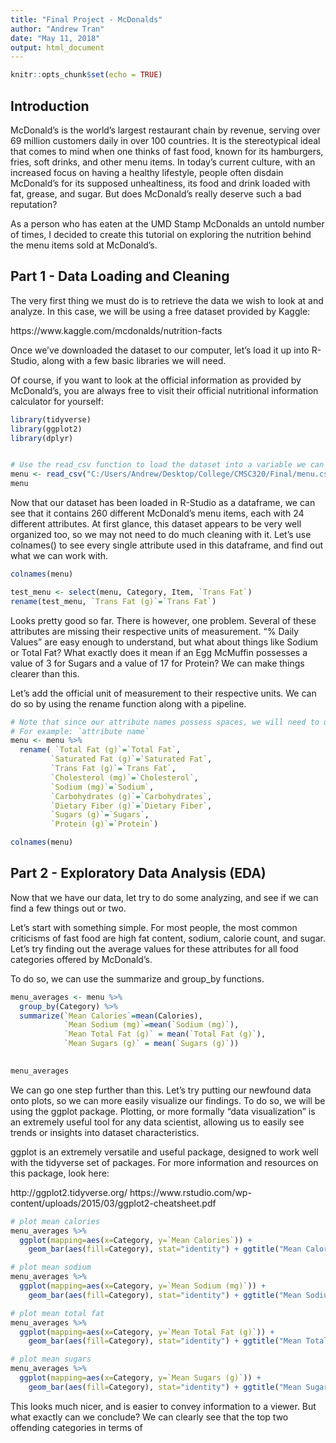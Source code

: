 ```yaml
---
title: "Final Project - McDonalds"
author: "Andrew Tran"
date: "May 11, 2018"
output: html_document
---
```


```r
knitr::opts_chunk$set(echo = TRUE)
```

## Introduction

  McDonald's is the world's largest restaurant chain by revenue, serving over 69 million customers daily in over 100 countries. It is the stereotypical ideal that comes to mind when one thinks of fast food, known for its hamburgers, fries, soft drinks, and other menu items. In today's current culture, with an increased focus on having a healthy lifestyle, people often disdain McDonald's for its supposed unhealtiness, its food and drink loaded with fat, grease, and sugar. But does McDonald's really deserve such a bad reputation? 
  
  As a person who has eaten at the UMD Stamp McDonalds an untold number of times, I decided to create this tutorial on exploring the nutrition behind the menu items sold at McDonald's. 
  

## Part 1 - Data Loading and Cleaning 
  
  The very first thing we must do is to retrieve the data we wish to look at and analyze. In this case, we will be using a free dataset provided by Kaggle: 
  
https://www.kaggle.com/mcdonalds/nutrition-facts

  Once we've downloaded the dataset to our computer, let's load it up into R-Studio, along with a few basic libraries we will need. 
  
  Of course, if you want to look at the official information as provided by McDonald's, you are always free to visit their official nutritional information calculator for yourself:
  
  

```r
library(tidyverse)
library(ggplot2)
library(dplyr)


# Use the read_csv function to load the dataset into a variable we can use. 
menu <- read_csv("C:/Users/Andrew/Desktop/College/CMSC320/Final/menu.csv")
menu
```


  Now that our dataset has been loaded in R-Studio as a dataframe, we can see that it contains 260 different McDonald's menu items, each with 24 different attributes. At first glance, this dataset appears to be very well organized too, so we may not need to do much cleaning with it. Let's use colnames() to see every single attribute used in this dataframe, and find out what we can work with. 

```r
colnames(menu)
```


```r
test_menu <- select(menu, Category, Item, `Trans Fat`)
rename(test_menu, `Trans Fat (g)`=`Trans Fat`)
```

  Looks pretty good so far. There is however, one problem. Several of these attributes are missing their respective units of measurement. "% Daily Values" are easy enough to understand, but what about things like Sodium or Total Fat? What exactly does it mean if an Egg McMuffin possesses a value of 3 for Sugars and a value of 17 for Protein? We can make things clearer than this. 
  
  Let's add the official unit of measurement to their respective units. We can do so by using the rename function along with a pipeline. 
  

  
```r
# Note that since our attribute names possess spaces, we will need to use backtabs `` in order to access them.
# For example: `attribute name` 
menu <- menu %>%
  rename( `Total Fat (g)`=`Total Fat`, 
         `Saturated Fat (g)`=`Saturated Fat`, 
         `Trans Fat (g)`=`Trans Fat`,
         `Cholesterol (mg)`=`Cholesterol`,
         `Sodium (mg)`=`Sodium`,
         `Carbohydrates (g)`=`Carbohydrates`,
         `Dietary Fiber (g)`=`Dietary Fiber`,
         `Sugars (g)`=`Sugars`,
         `Protein (g)`=`Protein`)

colnames(menu)
```
  
  
## Part 2 - Exploratory Data Analysis (EDA)

  Now that we have our data, let try to do some analyzing, and see if we can find a few things out or two.
  
 Let's start with something simple. For most people, the most common criticisms of fast food are high fat content, sodium, calorie count, and sugar. Let's try finding out the average values for these attributes for all food categories offered by McDonald's. 
  
  To do so, we can use the summarize and group_by functions. 
  
```r
menu_averages <- menu %>%
  group_by(Category) %>%
  summarize(`Mean Calories`=mean(Calories),
            `Mean Sodium (mg)`=mean(`Sodium (mg)`),
            `Mean Total Fat (g)` = mean(`Total Fat (g)`),
            `Mean Sugars (g)` = mean(`Sugars (g)`)) 
           

menu_averages 
```

  We can go one step further than this. Let's try putting our newfound data onto plots, so we can more easily visualize our findings. To do so, we will be using the ggplot package. Plotting, or more formally "data visualization" is an extremely useful tool for any data scientist, allowing us to easily see trends or insights into dataset characteristics. 
  
  ggplot is an extremely versatile and useful package, designed to work well with the tidyverse set of packages. For more information and resources on this package, look here: 
  
  http://ggplot2.tidyverse.org/
  https://www.rstudio.com/wp-content/uploads/2015/03/ggplot2-cheatsheet.pdf
  
```r
# plot mean calories 
menu_averages %>%
  ggplot(mapping=aes(x=Category, y=`Mean Calories`)) +
    geom_bar(aes(fill=Category), stat="identity") + ggtitle("Mean Calories vs. Menu Category") + theme(axis.text.x=element_text(angle=90,hjust=1,vjust=0.5)) 

# plot mean sodium 
menu_averages %>%
  ggplot(mapping=aes(x=Category, y=`Mean Sodium (mg)`)) +
    geom_bar(aes(fill=Category), stat="identity") + ggtitle("Mean Sodium (mg) vs. Menu Category") + theme(axis.text.x=element_text(angle=90,hjust=1,vjust=0.5)) 

# plot mean total fat  
menu_averages %>%
  ggplot(mapping=aes(x=Category, y=`Mean Total Fat (g)`)) +
    geom_bar(aes(fill=Category), stat="identity") + ggtitle("Mean Total Fat (g) vs. Menu Category") + theme(axis.text.x=element_text(angle=90,hjust=1,vjust=0.5)) 

# plot mean sugars
menu_averages %>%
  ggplot(mapping=aes(x=Category, y=`Mean Sugars (g)`)) +
    geom_bar(aes(fill=Category), stat="identity") + ggtitle("Mean Sugars (g) vs. Menu Category") + theme(axis.text.x=element_text(angle=90,hjust=1,vjust=0.5)) 
```
  

  This looks much nicer, and is easier to convey information to a viewer. But what exactly can we conclude? 
We can clearly see that the top two offending categories in terms of 





   